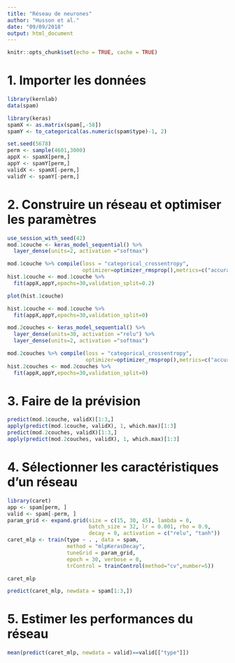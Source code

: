---
title: "Réseau de neurones"
author: "Husson et al."
date: "09/09/2018"
output: html_document
---

```{r setup, include=FALSE}
knitr::opts_chunk$set(echo = TRUE, cache = TRUE)
```

# 1. Importer les données

```{r}
library(kernlab)
data(spam)
```

```{r,message=FALSE,warning=FALSE}
library(keras)
spamX <- as.matrix(spam[,-58])
spamY <- to_categorical(as.numeric(spam$type)-1, 2)
```

```{r,message=FALSE,warning=FALSE}
set.seed(5678)
perm <- sample(4601,3000)
appX <- spamX[perm,]
appY <- spamY[perm,]
validX <- spamX[-perm,]
validY <- spamY[-perm,]
```

# 2. Construire un réseau et optimiser les paramètres

```{r,message=FALSE,warning=FALSE}
use_session_with_seed(42)
mod.1couche <- keras_model_sequential() %>%
  layer_dense(units=2, activation ="softmax")
```

```{r} 
mod.1couche %>% compile(loss = "categorical_crossentropy",
                        optimizer=optimizer_rmsprop(),metrics=c("accuracy"))
hist.1couche <- mod.1couche %>%
  fit(appX,appY,epochs=30,validation_split=0.2)
```

```{r}
plot(hist.1couche)
```

```{r}
hist.1couche <- mod.1couche %>%
  fit(appX,appY,epochs=30,validation_split=0)
```

```{r}
mod.2couches <- keras_model_sequential() %>%
  layer_dense(units=30, activation ="relu") %>%
  layer_dense(units=2, activation ="softmax")
```

```{r}
mod.2couches %>% compile(loss = "categorical_crossentropy",
                         optimizer=optimizer_rmsprop(),metrics=c("accuracy"))
hist.2couches <- mod.2couches %>%
  fit(appX,appY,epochs=30,validation_split=0)
```

# 3. Faire de la prévision

```{r}
predict(mod.1couche, validX)[1:3,]
apply(predict(mod.1couche, validX), 1, which.max)[1:3]
predict(mod.2couches, validX)[1:3,]
apply(predict(mod.2couches, validX), 1, which.max)[1:3]
```

# 4. Sélectionner les caractéristiques d’un réseau

```{r,message=FALSE,warning=FALSE}
library(caret)
app <- spam[perm, ]
valid <- spam[-perm, ]
param_grid <- expand.grid(size = c(15, 30, 45), lambda = 0,
                          batch_size = 32, lr = 0.001, rho = 0.9,
                          decay = 0, activation = c("relu", "tanh"))
caret_mlp <- train(type ~ . , data = spam,
                   method = "mlpKerasDecay",
                   tuneGrid = param_grid,
                   epoch = 30, verbose = 0,
                   trControl = trainControl(method="cv",number=5))
```

```{r}
caret_mlp
```

```{r}
predict(caret_mlp, newdata = spam[1:3,])
```

# 5. Estimer les performances du réseau

```{r}
mean(predict(caret_mlp, newdata = valid)==valid[["type"]])
```

